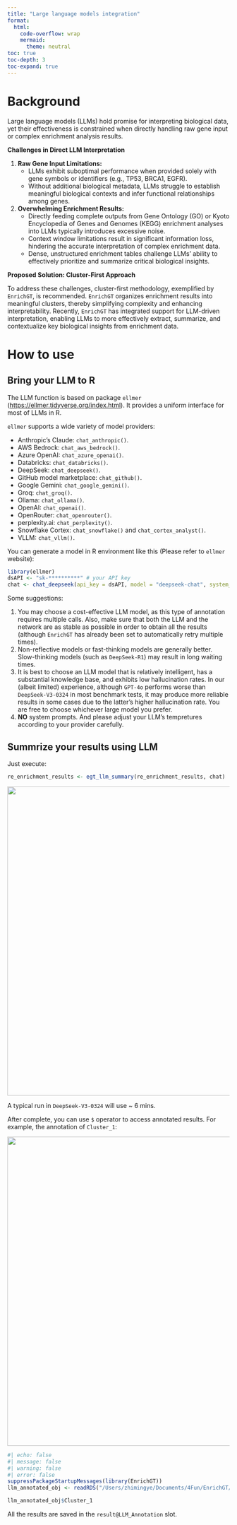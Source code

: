 ```yaml
---
title: "Large language models integration"
format: 
  html:
    code-overflow: wrap
    mermaid: 
      theme: neutral
toc: true
toc-depth: 3
toc-expand: true
---
```


# Background

Large language models (LLMs) hold promise for interpreting biological data, yet their effectiveness is constrained when directly handling raw gene input or complex enrichment analysis results.

**Challenges in Direct LLM Interpretation**

1.  **Raw Gene Input Limitations:**
    -   LLMs exhibit suboptimal performance when provided solely with gene symbols or identifiers (e.g., TP53, BRCA1, EGFR).
    -   Without additional biological metadata, LLMs struggle to establish meaningful biological contexts and infer functional relationships among genes.
2.  **Overwhelming Enrichment Results:**
    -   Directly feeding complete outputs from Gene Ontology (GO) or Kyoto Encyclopedia of Genes and Genomes (KEGG) enrichment analyses into LLMs typically introduces excessive noise.
    -   Context window limitations result in significant information loss, hindering the accurate interpretation of complex enrichment data.
    -   Dense, unstructured enrichment tables challenge LLMs' ability to effectively prioritize and summarize critical biological insights.

**Proposed Solution: Cluster-First Approach**

To address these challenges, cluster-first methodology, exemplified by `EnrichGT`, is recommended. `EnrichGT` organizes enrichment results into meaningful clusters, thereby simplifying complexity and enhancing interpretability. Recently, `EnrichGT` has integrated support for LLM-driven interpretation, enabling LLMs to more effectively extract, summarize, and contextualize key biological insights from enrichment data.

# How to use

## Bring your LLM to R

The LLM function is based on package `ellmer` (<https://ellmer.tidyverse.org/index.html>). It provides a uniform interface for most of LLMs in R.

`ellmer` supports a wide variety of model providers:

-   Anthropic’s Claude: `chat_anthropic()`.
-   AWS Bedrock: `chat_aws_bedrock()`.
-   Azure OpenAI: `chat_azure_openai()`.
-   Databricks: `chat_databricks()`.
-   DeepSeek: `chat_deepseek()`.
-   GitHub model marketplace: `chat_github()`.
-   Google Gemini: `chat_google_gemini()`.
-   Groq: `chat_groq()`.
-   Ollama: `chat_ollama()`.
-   OpenAI: `chat_openai()`.
-   OpenRouter: `chat_openrouter()`.
-   perplexity.ai: `chat_perplexity()`.
-   Snowflake Cortex: `chat_snowflake()` and `chat_cortex_analyst()`.
-   VLLM: `chat_vllm()`.

You can generate a model in R environment like this (Please refer to `ellmer` website):

``` r
library(ellmer)
dsAPI <- "sk-**********" # your API key
chat <- chat_deepseek(api_key = dsAPI, model = "deepseek-chat", system_prompt = "")
```

Some suggestions:

1.  You may choose a cost-effective LLM model, as this type of annotation requires multiple calls. Also, make sure that both the LLM and the network are as stable as possible in order to obtain all the results (although `EnrichGT` has already been set to automatically retry multiple times).
2.  Non-reflective models or fast-thinking models are generally better. Slow-thinking models (such as `DeepSeek-R1`) may result in long waiting times.
3.  It is best to choose an LLM model that is relatively intelligent, has a substantial knowledge base, and exhibits low hallucination rates. In our (albeit limited) experience, although `GPT-4o` performs worse than `DeepSeek-V3-0324` in most benchmark tests, it may produce more reliable results in some cases due to the latter’s higher hallucination rate. You are free to choose whichever large model you prefer.
4.  **NO** system prompts. And please adjust your LLM's tempretures according to your provider carefully. 

## Summrize your results using LLM

Just execute:

``` r
re_enrichment_results <- egt_llm_summary(re_enrichment_results, chat)
```

![](images/paste-2.png){width="700"}

A typical run in `DeepSeek-V3-0324` will use \~ 6 mins.

After complete, you can use `$` operator to access annotated results. For example, the annotation of `Cluster_1`:

![](images/paste-1.png){width="700"}

```r
#| echo: false
#| message: false
#| warning: false
#| error: false
suppressPackageStartupMessages(library(EnrichGT))
llm_annotated_obj <- readRDS("/Users/zhimingye/Documents/4Fun/EnrichGT/LLM_re_enrichment_results.rds")
```

```r
llm_annotated_obj$Cluster_1
```

All the results are saved in the `result@LLM_Annotation` slot.